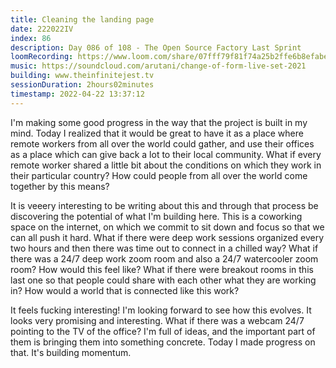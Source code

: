 ```yaml
---
title: Cleaning the landing page
date: 222022IV
index: 86
description: Day 086 of 108 - The Open Source Factory Last Sprint
loomRecording: https://www.loom.com/share/07fff79f81f74a25b2ffe6b8efabe7d0
music: https://soundcloud.com/arutani/change-of-form-live-set-2021
building: www.theinfinitejest.tv
sessionDuration: 2hours02minutes
timestamp: 2022-04-22 13:37:12
---
```


I'm making some good progress in the way that the project is built in my mind. Today I realized that it would be great to have it as a place where remote workers from all over the world could gather, and use their offices as a place which can give back a lot to their local community. What if every remote worker shared a little bit about the conditions on which they work in their particular country? How could people from all over the world come together by this means?

It is veeery interesting to be writing about this and through that process be discovering the potential of what I'm building here. This is a coworking space on the internet, on which we commit to sit down and focus so that we can all push it hard. What if there were deep work sessions organized every two hours and then there was time out to connect in a chilled way? What if there was a 24/7 deep work zoom room and also a 24/7 watercooler zoom room? How would this feel like? What if there were breakout rooms in this last one so that people could share with each other what they are working in? How would a world that is connected like this work?

It feels fucking interesting! I'm looking forward to see how this evolves. It looks very promising and interesting. What if there was a webcam 24/7 pointing to the TV of the office? I'm full of ideas, and the important part of them is bringing them into something concrete. Today I made progress on that. It's building momentum.
